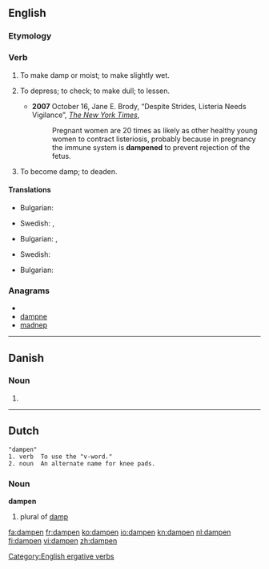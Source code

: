 ==English==

===Etymology===
{{suffix|damp|en|ss=3}}

===Verb===
{{en-verb}}

# {{transitive}} To make damp or moist; to make slightly wet.
# {{transitive}} To depress; to check; to make dull; to lessen.
#* '''2007''' October 16, Jane E. Brody, “Despite Strides, Listeria Needs Vigilance”, ''[[w:The New York Times|The New York Times]]'',
#*: Pregnant women are 20 times as likely as other healthy young women to contract listeriosis, probably because in pregnancy the immune system is '''dampened''' to prevent rejection of the fetus.
# {{intransitive}} To become damp; to deaden.

{{Webster}}

====Translations====
{{trans-top|make damp}}
* Bulgarian: {{t|bg|навлажнявам}}
{{trans-mid}}
* Swedish: {{t|sv|fukta}}, {{t|sv|väta}}
{{trans-bottom}}
{{trans-top|depress, lessen}}
* Bulgarian: {{t|bg|обезсърчавам}},  {{t|bg|угнетявам}}
{{trans-mid}}
* Swedish: {{t+|sv|dämpa}}
{{trans-bottom}}
{{trans-top|become damp, to deaden}}
* Bulgarian: {{t|bg|навлажнявам се}}
{{trans-mid}}
{{trans-bottom}}

===Anagrams===
* {{alphagram|ademnp}}
* [[dampne#English|dampne]]
* [[madnep#English|madnep]]

[[Category:English ergative verbs]]

----

==Danish==

===Noun===
{{infl|da|noun form|g=c}}

# {{form of|singular definite|damp|lang=da}}

----

==Dutch==
{{rfv}}
 "dampen"
 1. verb  To use the "v-word."
 2. noun  An alternate name for knee pads.

===Noun===
'''dampen''' {{m}}

# plural of [[damp]]

[[fa:dampen]]
[[fr:dampen]]
[[ko:dampen]]
[[io:dampen]]
[[kn:dampen]]
[[nl:dampen]]
[[fi:dampen]]
[[vi:dampen]]
[[zh:dampen]]